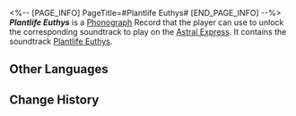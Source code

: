 <%-- [PAGE_INFO]
PageTitle=#Plantlife Euthys#
[END_PAGE_INFO] --%>
{{Item Infobox
|title       = ''Plantlife Euthys''
|id          = 210376
|image       = Item Plantlife Euthys.png{{subst:void|<!--$UPLOAD:<<SpriteOutput/ItemFigures/210001.png>-<Item Plantlife Euthys.png>-<Item Icons>>-->}}
|type        = Disk
|invCategory = Valuables
|rarity      = 3
|effect      = 
|description = A record that can be played on the Express' phonograph. It might be a chance acquisition or a gift from someone else. All sorts of memories surge up when the music plays &mdash; the smiles, encounters, touches, and the excitement of battle. Maybe that is why people still collect records even as society rapidly advances.<br />The current record contains the track "Plantlife Euthys."
}}
{{Description|''Flowers, grass, and trees are favored by reason, and thus these things remain silent, for wisdom has never depended on words.''}}
'''''Plantlife Euthys''''' is a [[Phonograph]] Record that the player can use to unlock the corresponding soundtrack to play on the [[Astral Express]]. It contains the soundtrack [[Plantlife Euthys]].

==Other Languages==
{{Other Languages
|en   = ''Plantlife Euthys''
|zhs  = 《游叙草木》
|zht  = 〈遊敘草木〉
|ja   = 『草木遊詠』
|ko   = ≪초목에 관하여≫
|es   = Rectitud vegetal
|fr   = ''Plantlife Euthys''
|ru   = Plantlife Euthys
|th   = "Plantlife Euthys"
|vi   = "Lời Thì Thầm Của Cỏ Cây"
|de   = „Prosa der Pflanzen“
|id   = "Plantlife Euthys"
|pt   = "Plantlife Euthys"
}}

==Change History==
{{Change History|3.0}}